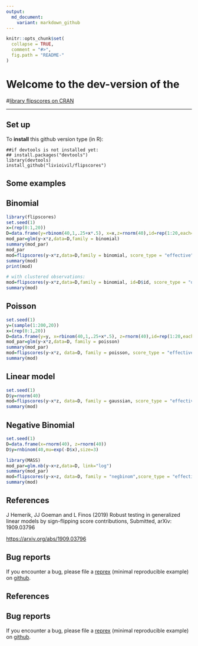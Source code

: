 ---
output:
  md_document:
    variant: markdown_github
---

<!-- README.md is generated from README.Rmd. Please edit that file -->

```{r, echo = FALSE}
knitr::opts_chunk$set(
  collapse = TRUE,
  comment = "#>",
  fig.path = "README-"
)
```
# Welcome to the dev-version of the 

#[library flipscores on CRAN](http://cran.r-project.org/web/packages/flipscores/index.html)


* * *

## Set up

To **install** this github version type (in R):

    ##if devtools is not installed yet: 
    ## install.packages("devtools") 
    library(devtools)
    install_github("livioivil/flipscores")


## Some examples

## Binomial

```{r,  message = FALSE}
library(flipscores)
set.seed(1)
x=(rep(0:1,20))
D=data.frame(y=rbinom(40,1,.25+x*.5), x=x,z=rnorm(40),id=rep(1:20,each=2))
mod_par=glm(y~x*z,data=D,family = binomial)
summary(mod_par)
mod_par
mod=flipscores(y~x*z,data=D,family = binomial, score_type = "effective")
summary(mod)
print(mod)

# with clustered observations:
mod=flipscores(y~x*z,data=D,family = binomial, id=D$id, score_type = "ort")
summary(mod)
```

## Poisson

```{r,  message = FALSE}
set.seed(1)
y=(sample(1:200,20))
x=(rep(0:1,20))
D=data.frame(y=y, x=rbinom(40,1,.25+x*.5), z=rnorm(40),id=rep(1:20,each=2))
mod_par=glm(y~x*z,data=D, family = poisson)
summary(mod_par)
mod=flipscores(y~x*z, data=D, family = poisson, score_type = "effective")
summary(mod)
```

## Linear model

```{r,  message = FALSE}
set.seed(1)
D$y=rnorm(40)
mod=flipscores(y~x*z, data=D, family = gaussian, score_type = "effective")
summary(mod)
```

## Negative Binomial

```{r,  message = FALSE}
set.seed(1)
D=data.frame(x=rnorm(40), z=rnorm(40))
D$y=rnbinom(40,mu=exp(-D$x),size=3)

library(MASS)
mod_par=glm.nb(y~x+z,data=D, link="log")
summary(mod_par)
mod=flipscores(y~x+z, data=D, family = "negbinom",score_type = "effective") 
summary(mod)
```



## References

J Hemerik, JJ Goeman and L Finos (2019) Robust testing in generalized linear models by sign-flipping score contributions, Submitted, arXiv: 1909.03796

<https://arxiv.org/abs/1909.03796>

## Bug reports
If you encounter a bug, please file a
[reprex](https://github.com/tidyverse/reprex) (minimal reproducible example)
on [github](https://github.com/livioivil/flipscores/issues).


## References


## Bug reports
If you encounter a bug, please file a
[reprex](https://github.com/tidyverse/reprex) (minimal reproducible example)
on [github](https://github.com/livioivil/flipscores/issues).


